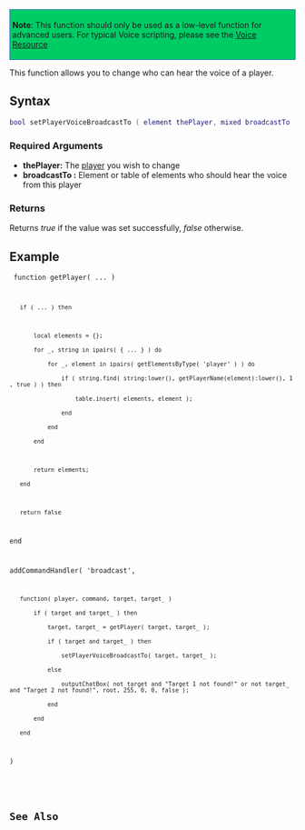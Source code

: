 {{Server function}}
 
<div style="border: 1px dotted blue; background: #00CC66;padding:4px;margin-bottom:2px;">'''Note''':  This function should only be used as a low-level function for advanced users.  For typical Voice scripting, please see the [[/Resource:Voice.md|Voice Resource]]</div>
This function allows you to change who can hear the voice of a player.

==Syntax== 

<syntaxhighlight lang="lua">
bool setPlayerVoiceBroadcastTo ( element thePlayer, mixed broadcastTo )
</syntaxhighlight> 
{{OOP||[[/player.md|player]]:setVoiceBroadcastTo|voiceBroadcastTo|}}
===Required Arguments=== 
*'''thePlayer:''' The [[/player.md|player]] you wish to change
*'''broadcastTo :''' Element or table of elements who should hear the voice from this player

===Returns===
Returns ''true'' if the value was set successfully, ''false'' otherwise.

==Example== 
<section name="Server" class="server" show="true">
<code>
function getPlayer( ... )
	if ( ... ) then
		
		local elements = {};
		for _, string in ipairs( { ... } ) do
			for _, element in ipairs( getElementsByType( 'player' ) ) do
				if ( string.find( string:lower(), getPlayerName(element):lower(), 1, true ) ) then
					table.insert( elements, element );
				end
			end
		end
		
		return elements;
	end
	
	return false
end

addCommandHandler( 'broadcast', 
	function( player, command, target, target_ )
		if ( target and target_ ) then
			target, target_ = getPlayer( target, target_ );
			if ( target and target_ ) then
				setPlayerVoiceBroadcastTo( target, target_ );
			else
				outputChatBox( not target and "Target 1 not found!" or not target_ and "Target 2 not found!", root, 255, 0, 0, false );
			end
		end
	end
)
</syntaxhighlight>
</section>

==See Also==
{{Player_functions}}